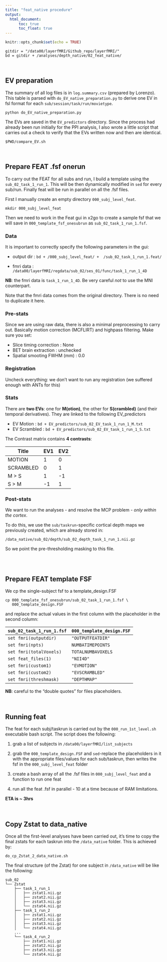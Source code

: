 ```yaml
---
title: "feat_native procedure"
output: 
  html_document:
      toc: true
      toc_float: true
---
```


```r
knitr::opts_chunk$set(echo = TRUE)

```



```{}
gitdir = "/data00/layerfMRI/Github_repo/layerfMRI/"
bd = gitdir + /analyses/depth_native/02_feat_native/
```

\

## EV preparation
The summary of all log files is in `log.summary.csv` (prepared by Lorenzo). This table is parsed with `do_EV_native_preparation.py` to derive one EV in fsl format for each `sub/session/task/run/movietype`.

```
python do_EV_native_preparation.py
```

The EVs are saved in the `EV_predictors` directory. Since the process had already been run initially for the PPI analysis, I also wrote a little script that carries out a check to verify that the EVs written now and then are identical.

```
$PWD/compare_EV.sh
```
\

## Prepare FEAT .fsf onerun {.tabset}

To carry out the FEAT for all subs and run, I build a template using the `sub_02_task_1_run_1`. This will be then dynamically modified in `sed` for every sub/run.
Finally feat will be run in parallel on all the .fsf files.

First I manually create an empty directory `000_subj_level_feat`.
```
mkdir 000_subj_level_feat
```
Then we need to work in the Feat gui in x2go to create a sample fsf that we will save in `000_template_fsf_onesubrun` as `sub_02_task_1_run_1.fsf`.

### Data
It is important to correctly specify the following parameters in the gui:

- output dir : `bd + /000_subj_level_feat/ +  /sub_02_task_1_run_1.feat/`

- fmri data : `/data00/layerfMRI/regdata/sub_02/ses_01/func/task_1_run_1_4D`

**NB**: the fmri data is `task_1_run_1_4D`. Be very careful _not_ to use the MNI counterpart.

Note that the fmri data comes from the original directory. There is no need to duplicate it here.

### Pre-stats
Since we are using raw data, there is also a minimal preprocessing to carry out. Basically motion correction (MCFLIRT) and highpass filtering. Make sure you set:

- Slice timing correction : None
- BET brain extraction : unchecked
- Spatial smooting FWHM (mm) : 0.0


### Registration
Uncheck everything: we don't want to run any registration (we suffered enough with ANTs for this)


### Stats
There are **two EVs**: one for **M(otion)**, the other for **S(crambled)** (and their temporal derivatives). They are linked to the following EV_predictors

- EV Motion : `bd + EV_predictors/sub_02_EV_task_1_run_1_M.txt`
- EV Scrambled : `bd + EV_predictors/sub_02_EV_task_1_run_1_S.txt`

The Contrast matrix contains **4 contrasts**:

Title         | EV1   | EV2
------------- | ----- | ---
MOTION        | 1     | 0
SCRAMBLED     | 0     | 1
M > S         | 1     | -1
S > M         | -1    | 1


### Post-stats
We want to run the analyses - and resolve the MCP problem - _only within the cortex_. 

To do this, we use the `sub/taskrun`-specific cortical depth maps we previously created, which are already stored in:

```
/data_native/sub_02/depth/sub_02_depth_task_1_run_1.nii.gz
```
So we point the pre-thresholding masking to this file.

##
\

## Prepare FEAT template FSF
We cp the single-subject fsf to a template_design.FSF 

```
cp 000_template_fsf_onesubrun/sub_02_task_1_run_1.fsf \
   000_template_design.FSF
```
and replace the actual values in the first column with the placeholder in the second column:

`sub_02_task_1_run_1.fsf`       |   `000_template_design.FSF`
---------------------------     | ---------------------------
`set fmri(outputdir)`           |   `"OUTPUTFEATDIR"`
`set fmri(npts)`                |   `NUMBATIMEPOINTS`
`set fmri(totalVoxels)`         |   `TOTALNUMBAVOXELS`
`set feat_files(1)`             |   `"NII4D"`
`set fmri(custom1)`             |   `"EVMOTION"`
`set fmri(custom2)`             |   `"EVSCRAMBLED"`
`set fmri(threshmask)`          |   `"DEPTHMAP"`

**NB**: careful to the "double quotes" for files placeholders.

\

## Running feat
The feat for each subj/taskrun is carried out by the `000_run_1st_level.sh` executable bash script. The script does the following:

1. grab a list of subjects in `/data00/layerfMRI/list_subjects`

2. grab the `000_template_design.FSF` and `sed`-replace the placeholders in it with the appropriate files/values for each sub/taskrun, then writes the fsf in the `000_subj_level_feat` folder

3. create a bash array of all the .fsf files in `000_subj_level_feat` and a function to run one feat

4. run all the feat .fsf in parallel - 10 at a time because of RAM limitations.

**ETA is ~ 3hrs**


\

## Copy Zstat to data_native
Once all the first-level analyses have been carried out, it's time to copy the final zstats for each taskrun into the `/data_native` folder. This is achieved by:

```
do_cp_Zstat_2_data_native.sh
```

The final structure (of the Zstat) for one subject in `/data_native` will be like the following:

```
sub_02
└── Zstat
    ├── task_1_run_1
    │   ├── zstat1.nii.gz
    │   ├── zstat2.nii.gz
    │   ├── zstat3.nii.gz
    │   └── zstat4.nii.gz
    ├── task_1_run_2
    │   ├── zstat1.nii.gz
    │   ├── zstat2.nii.gz
    │   ├── zstat3.nii.gz
    │   └── zstat4.nii.gz
    ...
    └── task_4_run_2
        ├── zstat1.nii.gz
        ├── zstat2.nii.gz
        ├── zstat3.nii.gz
        └── zstat4.nii.gz
```
















